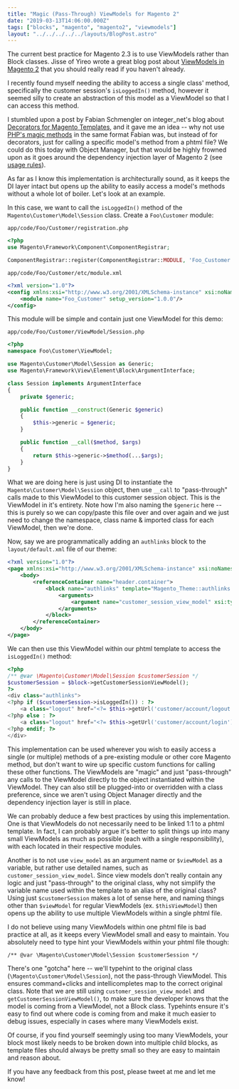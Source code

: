```yaml
---
title: "Magic (Pass-Through) ViewModels for Magento 2"
date: "2019-03-13T14:06:00.000Z"
tags: ["blocks", "magento", "magento2", "viewmodels"]
layout: "../../../../../layouts/BlogPost.astro"
---
```



The current best practice for Magento 2.3 is to use ViewModels rather than Block classes. Jisse of Yireo wrote a great blog post about <a href="https://www.yireo.com/blog/2017-08-12-viewmodels-in-magento-2" target="_blank">ViewModels in Magento 2</a> that you should really read if you haven't already.

I recently found myself needing the ability to access a single class' method, specifically the customer session's `isLoggedIn()` method, however it seemed silly to create an abstraction of this model as a ViewModel so that I can access this method.

I stumbled upon a post by Fabian Schmengler on integer\_net's blog about <a href="https://www.integer-net.com/decorators-for-magento-templates/" target="_blank">Decorators for Magento Templates</a>, and it gave me an idea -- why not use <a href="http://php.net/manual/en/language.oop5.magic.php" target="_blank">PHP's magic methods</a> in the same format Fabian was, but instead of for decorators, just for calling a specific model's method from a phtml file? We could do this today with Object Manager, but that would be highly frowned upon as it goes around the dependency injection layer of Magento 2 (see <a href="https://devdocs.magento.com/guides/v2.3/extension-dev-guide/object-manager.html" target="_blank">usage rules</a>).

As far as I know this implementation is architecturally sound, as it keeps the DI layer intact but opens up the ability to easily access a model's methods without a whole lot of boiler. Let's look at an example.

In this case, we want to call the `isLoggedIn()` method of the `Magento\Customer\Model\Session` class. Create a `Foo\Customer` module:

<code class="title">app/code/Foo/Customer/registration.php</code>

```php
<?php
use Magento\Framework\Component\ComponentRegistrar;

ComponentRegistrar::register(ComponentRegistrar::MODULE, 'Foo_Customer', __DIR__);
```

<code class="title">app/code/Foo/Customer/etc/module.xml</code>

```xml
<?xml version="1.0"?>
<config xmlns:xsi="http://www.w3.org/2001/XMLSchema-instance" xsi:noNamespaceSchemaLocation="urn:magento:framework:Module/etc/module.xsd">
    <module name="Foo_Customer" setup_version="1.0.0"/>
</config>
```

This module will be simple and contain just one ViewModel for this demo:

<code class="title">app/code/Foo/Customer/ViewModel/Session.php</code>

```php
<?php
namespace Foo\Customer\ViewModel;

use Magento\Customer\Model\Session as Generic;
use Magento\Framework\View\Element\Block\ArgumentInterface;

class Session implements ArgumentInterface
{
    private $generic;

    public function __construct(Generic $generic)
    {
        $this->generic = $generic;
    }

    public function __call($method, $args)
    {
        return $this->generic->$method(...$args);
    }
}
```

What we are doing here is just using DI to instantiate the `Magento\Customer\Model\Session` object,  then use `__call` to "pass-through" calls made to this ViewModel to this customer session object. This is the ViewModel in it's entirety. Note how I'm also naming the `$generic` here -- this is purely so we can copy/paste this file over and over again and we just need to change the namespace, class name & imported class for each ViewModel, then we're done.

Now, say we are programmatically adding an `authlinks` block to the `layout/default.xml` file of our theme:

```xml
<?xml version="1.0"?>
<page xmlns:xsi="http://www.w3.org/2001/XMLSchema-instance" xsi:noNamespaceSchemaLocation="urn:magento:framework:View/Layout/etc/page_configuration.xsd">
    <body>
        <referenceContainer name="header.container">
            <block name="authlinks" template="Magento_Theme::authlinks.phtml">
                <arguments>
                    <argument name="customer_session_view_model" xsi:type="object">Foo\Customer\ViewModel\Session</argument>
                </arguments>
            </block>
        </referenceContainer>
    </body>
</page>
```

We can then use this ViewModel within our phtml template to access the `isLoggedIn()` method:

```php
<?php
/** @var \Magento\Customer\Model\Session $customerSession */
$customerSession = $block->getCustomerSessionViewModel();
?>
<div class="authlinks">
<?php if ($customerSession->isLoggedIn()) : ?>
    <a class="logout" href="<?= $this->getUrl('customer/account/logout') ?>"><?= __('Log Out') ?></a>
<?php else : ?>
    <a class="logout" href="<?= $this->getUrl('customer/account/login') ?>"><?= __('Log In') ?></a>
<?php endif; ?>
</div>
```

This implementation can be used wherever you wish to easily access a single (or multiple) methods of a pre-existing module or other core Magento method, but don't want to wire up specific custom functions for calling these other functions. The ViewModels are "magic" and just "pass-through" any calls to the ViewModel directly to the object instantiated within the ViewModel. They can also still be plugged-into or overridden with a class preference, since we aren't using Object Manager directly and the dependency injection layer is still in place.

We can probably deduce a few best practices by using this implementation. One is that ViewModels do not necessarily need to be linked 1:1 to a phtml template. In fact, I can probably argue it's better to split things up into many small ViewModels as much as possible (each with a single responsibility), with each located in their respective modules.

Another is to not use `view_model` as an argument name or `$viewModel` as a variable, but rather use detailed names, such as `customer_session_view_model`. Since view models don't really contain any logic and just "pass-through" to the original class, why not simplify the variable name used within the template to an alias of the original class? Using just `$customerSession` makes a lot of sense here, and naming things other than `$viewModel` for regular ViewModels (ex. `$thisViewModel`) then opens up the ability to use multiple ViewModels within a single phtml file.

I do not believe using many ViewModels within one phtml file is bad practice at all, as it keeps every ViewModel small and easy to maintain. You absolutely need to type hint your ViewModels within your phtml file though:

```/** @var \Magento\Customer\Model\Session $customerSession */```

There's one "gotcha" here -- we'll typehint to the original class (`\Magento\Customer\Model\Session`), not the pass-through ViewModel. This ensures command+clicks and intellicompletes map to the correct original class. Note that we are still using `customer_session_view_model` and `getCustomerSessionViewModel()`, to make sure the developer knows that the model is coming from a ViewModel, not a Block class. Typehints ensure it's easy to find out where code is coming from and make it much easier to debug issues, especially in cases where many ViewModels exist.

Of course, if you find yourself seemingly using too many ViewModels, your block most likely needs to be broken down into multiple child blocks, as template files should always be pretty small so they are easy to maintain and reason about.

If you have any feedback from this post, please tweet at me and let me know!
